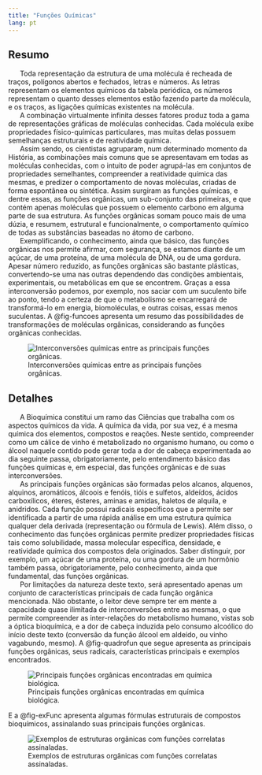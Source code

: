 ```yaml
---
title: "Funções Químicas"
lang: pt
---
```


```{=html}
<script async src="https://www.googletagmanager.com/gtag/js?id=G-S1L73VGCG5"></script>
```
```{=html}
<script>
  window.dataLayer = window.dataLayer || [];
  function gtag(){dataLayer.push(arguments);}
  gtag('js', new Date());

  gtag('config', 'G-S1L73VGCG5');
</script>
```


## Resumo

|       Toda representação da estrutura de uma molécula é recheada de traços, polígonos abertos e fechados, letras e números. As letras representam os elementos químicos da tabela periódica, os números representam o quanto desses elementos estão fazendo parte da molécula, e os traços, as ligações químicas existentes na molécula. 

|       A combinação virtualmente infinita desses fatores produz toda a gama de representações gráficas de moléculas conhecidas. Cada molécula exibe propriedades físico-químicas particulares, mas muitas delas possuem semelhanças estruturais e de reatividade química. 

|       Assim sendo, os cientistas agruparam, num determinado momento da História, as combinações mais comuns que se apresentavam em todas as moléculas conhecidas, com o intuito de poder agrupá-las em conjuntos de propriedades semelhantes, compreender a reatividade química das mesmas, e predizer o comportamento de novas moléculas, criadas de forma espontânea ou sintética. Assim surgiram as funções químicas, e dentre essas, as funções orgânicas, um sub-conjunto das primeiras, e que contém apenas moléculas que possuem o elemento carbono em alguma parte de sua estrutura. As funções orgânicas somam pouco mais de uma dúzia, e resumem, estrutural e funcionalmente, o comportamento químico de todas as substâncias baseadas no átomo de carbono. 


|       Exemplificando, o conhecimento, ainda que básico, das funções orgânicas nos permite afirmar, com segurança, se estamos diante de  um açúcar, de uma proteína, de uma molécula de DNA, ou de uma gordura. Apesar número reduzido, as funções orgânicas são bastante plásticas, convertendo-se uma nas outras dependendo das condições ambientais, experimentais, ou metabólicas em que se encontrem. Graças a essa interconversão podemos, por exemplo, nos saciar com um suculento bife ao ponto, tendo a certeza de que o metabolismo se encarregará de transformá-lo em energia, biomoléculas, e outras coisas, essas menos suculentas. A @fig-funcoes apresenta um resumo das possibilidades de transformações de moléculas orgânicas, considerando as funções orgânicas conhecidas.


![Interconversões químicas entre as principais funções orgânicas.](funcoes.png){#fig-funcoes}

## Detalhes

|       A Bioquímica constitui um ramo das Ciências que trabalha com os aspectos químicos da vida. A química da vida, por sua vez, é a mesma química dos elementos, compostos e reações. Neste sentido, compreender como um cálice de vinho é metabolizado no organismo humano, ou como o álcool naquele contido pode gerar toda a dor de cabeça experimentada ao dia seguinte passa, obrigatoriamente, pelo entendimento básico das funções químicas e, em especial, das funções orgânicas e de suas interconversões. 

|       As principais funções orgânicas são formadas pelos alcanos, alquenos, alquinos, aromáticos, álcoois e fenóis, tióis e sulfetos, aldeídos, ácidos carboxílicos, éteres, ésteres, aminas e amidas, haletos de alquila, e anidridos. Cada função possui radicais específicos que a permite ser identificada a partir de uma rápida análise em uma estrutura química qualquer dela derivada (representação ou fórmula de Lewis). Além disso, o conhecimento das funções orgânicas permite predizer propriedades físicas tais como solubilidade, massa molecular específica, densidade, e reatividade química dos compostos dela originados. Saber distinguir, por exemplo, um açúcar de uma proteína, ou uma gordura de um hormônio também passa, obrigatoriamente, pelo conhecimento, ainda que fundamental, das funções orgânicas. 

|       Por limitações da natureza deste texto, será apresentado apenas um conjunto de características principais de cada função orgânica mencionada. Não obstante, o leitor deve sempre ter em mente a capacidade quase ilimitada de interconversões entre as mesmas, o que permite compreender as inter-relações do metabolismo humano, vistas sob a óptica bioquímica, e a dor de cabeça induzida pelo consumo alcoólico do início deste texto (conversão da função álcool em aldeído, ou vinho vagabundo, mesmo). A @fig-quadrofun que segue apresenta as principais funções orgânicas, seus radicais, características principais e exemplos encontrados. 


![Principais funções orgânicas encontradas em química biológica.](quadrofun.png){#fig-quadrofun}

E a @fig-exFunc apresenta algumas fórmulas estruturais de compostos bioquímicos, assinalando suas principais funções orgânicas.

![Exemplos de estruturas orgânicas com funções correlatas assinaladas.](exFunc.png){#fig-exFunc}
